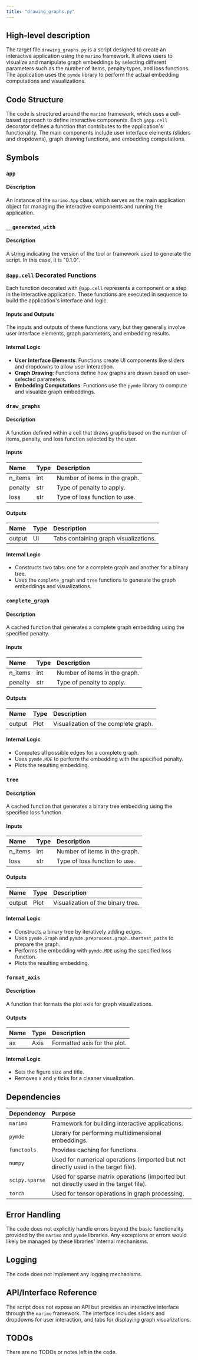 ```yaml
---
title: "drawing_graphs.py"
---
```


## High-level description

The target file `drawing_graphs.py` is a script designed to create an interactive application using the `marimo` framework. It allows users to visualize and manipulate graph embeddings by selecting different parameters such as the number of items, penalty types, and loss functions. The application uses the `pymde` library to perform the actual embedding computations and visualizations.

## Code Structure

The code is structured around the `marimo` framework, which uses a cell-based approach to define interactive components. Each `@app.cell` decorator defines a function that contributes to the application's functionality. The main components include user interface elements (sliders and dropdowns), graph drawing functions, and embedding computations.

## Symbols

### `app`
#### Description
An instance of the `marimo.App` class, which serves as the main application object for managing the interactive components and running the application.

### `__generated_with`
#### Description
A string indicating the version of the tool or framework used to generate the script. In this case, it is "0.1.0".

### `@app.cell` Decorated Functions
Each function decorated with `@app.cell` represents a component or a step in the interactive application. These functions are executed in sequence to build the application's interface and logic.

#### Inputs and Outputs
The inputs and outputs of these functions vary, but they generally involve user interface elements, graph parameters, and embedding results.

#### Internal Logic
- **User Interface Elements**: Functions create UI components like sliders and dropdowns to allow user interaction.
- **Graph Drawing**: Functions define how graphs are drawn based on user-selected parameters.
- **Embedding Computations**: Functions use the `pymde` library to compute and visualize graph embeddings.

### `draw_graphs`
#### Description
A function defined within a cell that draws graphs based on the number of items, penalty, and loss function selected by the user.

#### Inputs
| Name     | Type   | Description                           |
|:---------|:-------|:--------------------------------------|
| n_items  | int    | Number of items in the graph.         |
| penalty  | str    | Type of penalty to apply.             |
| loss     | str    | Type of loss function to use.         |

#### Outputs
| Name     | Type   | Description                           |
|:---------|:-------|:--------------------------------------|
| output   | UI     | Tabs containing graph visualizations. |

#### Internal Logic
- Constructs two tabs: one for a complete graph and another for a binary tree.
- Uses the `complete_graph` and `tree` functions to generate the graph embeddings and visualizations.

### `complete_graph`
#### Description
A cached function that generates a complete graph embedding using the specified penalty.

#### Inputs
| Name     | Type   | Description                           |
|:---------|:-------|:--------------------------------------|
| n_items  | int    | Number of items in the graph.         |
| penalty  | str    | Type of penalty to apply.             |

#### Outputs
| Name     | Type   | Description                           |
|:---------|:-------|:--------------------------------------|
| output   | Plot   | Visualization of the complete graph.  |

#### Internal Logic
- Computes all possible edges for a complete graph.
- Uses `pymde.MDE` to perform the embedding with the specified penalty.
- Plots the resulting embedding.

### `tree`
#### Description
A cached function that generates a binary tree embedding using the specified loss function.

#### Inputs
| Name     | Type   | Description                           |
|:---------|:-------|:--------------------------------------|
| n_items  | int    | Number of items in the graph.         |
| loss     | str    | Type of loss function to use.         |

#### Outputs
| Name     | Type   | Description                           |
|:---------|:-------|:--------------------------------------|
| output   | Plot   | Visualization of the binary tree.     |

#### Internal Logic
- Constructs a binary tree by iteratively adding edges.
- Uses `pymde.Graph` and `pymde.preprocess.graph.shortest_paths` to prepare the graph.
- Performs the embedding with `pymde.MDE` using the specified loss function.
- Plots the resulting embedding.

### `format_axis`
#### Description
A function that formats the plot axis for graph visualizations.

#### Outputs
| Name     | Type   | Description                           |
|:---------|:-------|:--------------------------------------|
| ax       | Axis   | Formatted axis for the plot.          |

#### Internal Logic
- Sets the figure size and title.
- Removes x and y ticks for a cleaner visualization.

## Dependencies

| Dependency | Purpose                                      |
|:-----------|:---------------------------------------------|
| `marimo`   | Framework for building interactive applications. |
| `pymde`    | Library for performing multidimensional embeddings. |
| `functools`| Provides caching for functions.              |
| `numpy`    | Used for numerical operations (imported but not directly used in the target file). |
| `scipy.sparse` | Used for sparse matrix operations (imported but not directly used in the target file). |
| `torch`    | Used for tensor operations in graph processing. |

## Error Handling

The code does not explicitly handle errors beyond the basic functionality provided by the `marimo` and `pymde` libraries. Any exceptions or errors would likely be managed by these libraries' internal mechanisms.

## Logging

The code does not implement any logging mechanisms.

## API/Interface Reference

The script does not expose an API but provides an interactive interface through the `marimo` framework. The interface includes sliders and dropdowns for user interaction, and tabs for displaying graph visualizations.

## TODOs

There are no TODOs or notes left in the code.